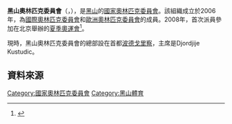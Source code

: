 {{noteTA|G1=TO}}
{{Infobox National Olympic Committee
| title = 黑山奧林匹克委員會
| logo = 
| 國家或地區 = MNE
| 國家或地區編碼 = MNE
| 成立日期 = 2006年
| 加入國際奧委會 = 2007年
| 所屬成員 = [[歐洲奧林匹克委員會|歐洲奧林匹克委員會]]
| 總部 = 黑山[[波德戈里察|波德戈里察]]
| 會長 = Djordjije Kustudic
| 秘書長 =
| 網頁 = [http://www.cokcg.org 官方網頁]
}}

'''黑山奧林匹克委員會'''（{{lang-cnr|Црногорски олимпијски комитет / Crnogorski olimpijski komitet}}，{{lang-en|Montenegrin Olympic Committee}}），是[[蒙特內哥羅|黑山]]的[[國家奧林匹克委員會|國家奧林匹克委員會]]。該組織成立於2006年，為[[國際奧林匹克委員會|國際奧林匹克委員會]]和[[歐洲奧林匹克委員會|歐洲奧林匹克委員會]]的成員。2008年，首次派員參加在北京舉辦的[[2008年夏季奧林匹克運動會|夏季奧運會]]<ref>{{Cite web |url=http://www.sports-reference.com/olympics/countries/MNE/ |title=Montenegro |access-date=2014-06-18 |archive-url=https://web.archive.org/web/20090219211737/http://www.sports-reference.com/olympics/countries/MNE/ |archive-date=2009-02-19 |dead-url=yes }}</ref>。

現時，黑山奧林匹克委員會的總部設在首都[[波德戈里察|波德戈里察]]，主席是Djordjije Kustudic。

==資料來源==
{{Reflist}}

{{歐洲奧林匹克委員會}}
{{Authority control}}

[[Category:國家奧林匹克委員會|Category:國家奧林匹克委員會]]
[[Category:黑山體育|Category:黑山體育]]